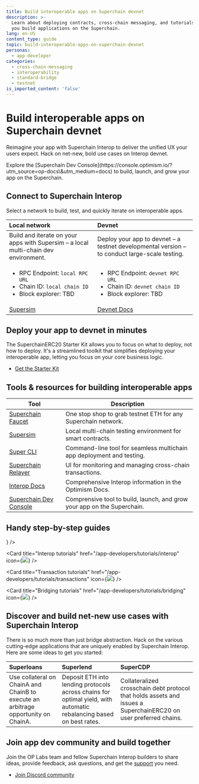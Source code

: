 ```yaml
---
title: Build interoperable apps on Superchain devnet
description: >-
  Learn about deploying contracts, cross-chain messaging, and tutorials to help
  you build applications on the Superchain.
lang: en-US
content_type: guide
topic: build-interoperable-apps-on-superchain-devnet
personas:
  - app-developer
categories:
  - cross-chain-messaging
  - interoperability
  - standard-bridge
  - testnet
is_imported_content: 'false'
---
```



# Build interoperable apps on Superchain devnet

Reimagine your app with Superchain Interop to deliver the unified UX your users expect. Hack on net-new, bold use cases on Interop devnet.

<Callout type="info">
  Explore the [Superchain Dev Console](https://console.optimism.io/?utm_source=op-docs\&utm_medium=docs) to build, launch, and grow your app on the Superchain.
</Callout>

## Connect to Superchain Interop

Select a network to build, test, and quickly iterate on interoperable apps.

| Local network                                                                                                   | Devnet                                                                                                            |
| :-------------------------------------------------------------------------------------------------------------- | :---------------------------------------------------------------------------------------------------------------- |
| Build and iterate on your apps with Supersim – a local multi-chain dev environment.                             | Deploy your app to devnet – a testnet developmental version – to conduct large-scale testing.                     |
| <ul><li>RPC Endpoint: `local RPC URL` </li><li>Chain ID: `local chain ID`</li><li>Block explorer: TBD</li></ul> | <ul><li>RPC Endpoint: `devnet RPC URL`</li><li>Chain ID: `devnet chain ID`</li><li> Block explorer: TBD</li></ul> |
| [Supersim](tutorials/supersim)                                                                                  | [Devnet Docs](/interop/tools/devnet)                                                                              |

## Deploy your app to devnet in minutes

The SuperchainERC20 Starter Kit allows you to focus on what to deploy, not how to deploy. It's a streamlined toolkit that simplifies deploying your interoperable app, letting you focus on your core business logic.

*   [Get the Starter Kit](starter-kit)

## Tools & resources for building interoperable apps

| Tool                                                                                        | Description                                                             |
| ------------------------------------------------------------------------------------------- | ----------------------------------------------------------------------- |
| [Superchain Faucet](https://console.optimism.io/faucet?utm_source=op-docs\&utm_medium=docs) | One stop shop to grab testnet ETH for any Superchain network.           |
| [Supersim](tools/supersim)                                                                  | Local multi-chain testing environment for smart contracts.              |
| [Super CLI](https://github.com/ethereum-optimism/super-cli)                                 | Command-line tool for seamless multichain app deployment and testing.   |
| [Superchain Relayer](https://github.com/ethereum-optimism/superchain-relayer)               | UI for monitoring and managing cross-chain transactions.                |
| [Interop Docs](/interop)                                                              | Comprehensive Interop information in the Optimism Docs.                 |
| [Superchain Dev Console](https://console.optimism.io/?utm_source=op-docs\&utm_medium=docs)  | Comprensive tool to build, launch, and grow your app on the Superchain. |

## Handy step-by-step guides

<Cards>
  <Card title="Supersim tutorials" href="/app-developers/tutorials/supersim" icon={<img src="/img/icons/shapes.svg" />} />

  <Card title="Interop tutorials" href="/app-developers/tutorials/interop" icon={<img src="/img/icons/shapes.svg" />} />

  <Card title="Transaction tutorials" href="/app-developers/tutorials/transactions" icon={<img src="/img/icons/shapes.svg" />} />

  <Card title="Bridging tutorials" href="/app-developers/tutorials/bridging" icon={<img src="/img/icons/shapes.svg" />} />
</Cards>

## Discover and build net-new use cases with Superchain Interop

There is so much more than just bridge abstraction. Hack on the various cutting-edge applications that are uniquely enabled by Superchain Interop. Here are some ideas to get you started:

| Superloans                                                                         | Superlend                                                                                                           | SuperCDP                                                                                                         |
| :--------------------------------------------------------------------------------- | :------------------------------------------------------------------------------------------------------------------ | :--------------------------------------------------------------------------------------------------------------- |
| Use collateral on ChainA and ChainB to execute an arbitrage opportunity on ChainA. | Deposit ETH into lending protocols across chains for optimal yield, with automatic rebalancing based on best rates. | Collateralized crosschain debt protocol that holds assets and issues a SuperchainERC20 on user preferred chains. |

## Join app dev community and build together

Join the OP Labs team and fellow Superchain Interop builders to share ideas, provide feedback, ask questions, and get the [support](https://github.com/ethereum-optimism/developers/discussions) you need.

*   [Join Discord community](https://discord.gg/optimism)
